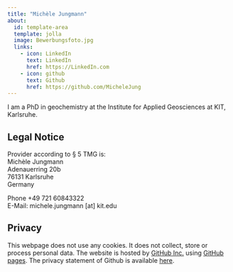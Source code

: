 ```yaml
---
title: "Michèle Jungmann"
about:
  id: template-area
  template: jolla
  image: Bewerbungsfoto.jpg
  links:
    - icon: LinkedIn
      text: LinkedIn
      href: https://LinkedIn.com
    - icon: github
      text: Github
      href: https://github.com/MicheleJung
---
```


:::{#template-area}

I am a PhD in geochemistry at the Institute for Applied Geosciences at KIT, Karlsruhe. 

:::

## Legal Notice

Provider according to § 5 TMG is:  
Michèle Jungmann  
Adenauerring 20b  
76131 Karlsruhe  
Germany  

Phone +49 721 60843322  
E-Mail: michele.jungmann [at] kit.edu

## Privacy

This webpage does not use any cookies. It does not collect, store or process personal data. The website is hosted by [GitHub Inc.](https://github.com/){target="_blank"} using [GitHub pages](https://docs.github.com/en/pages/getting-started-with-github-pages/about-github-pages){target="_blank"}. The privacy statement of Github is available [here](https://docs.github.com/en/site-policy/privacy-policies/github-privacy-statement){target="_blank"}. 
